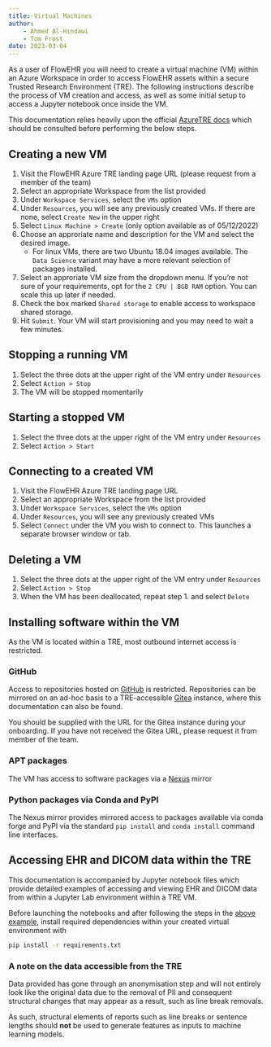 ```yaml
---
title: Virtual Machines
author: 
    - Ahmed Al-Hindawi
    - Tom Frost
date: 2023-03-04
---
```


As a user of FlowEHR you will need to create a virtual machine (VM)
within an Azure Workspace in order to access FlowEHR assets within a
secure Trusted Research Environment (TRE). The following instructions
describe the process of VM creation and access, as well as some initial
setup to access a Jupyter notebook once inside the VM.

This documentation relies heavily upon the official [AzureTRE
docs](https://microsoft.github.io/AzureTRE/latest/tre-templates/shared-services/nexus/)
which should be consulted before performing the below steps.

## Creating a new VM

1. Visit the FlowEHR Azure TRE landing page URL (please request from a
    member of the team)
2. Select an appropriate Workspace from the list provided
3. Under `Workspace Services`, select the `VMs` option
4. Under `Resources`, you will see any previously created VMs. If there
    are none, select `Create New` in the upper right
5. Select `Linux Machine > Create` (only option available as of
    05/12/2022)
6. Choose an approriate name and description for the VM and select the
    desired image.
    - For linux VMs, there are two Ubuntu 18.04 images available. The
      `Data Science` variant may have a more relevant selection of
      packages installed.
7. Select an approriate VM size from the dropdown menu. If you’re not
    sure of your requirements, opt for the `2 CPU | 8GB RAM` option. You
    can scale this up later if needed.
8. Check the box marked `Shared storage` to enable access to workspace
    shared storage.
9. Hit `Submit`. Your VM will start provisioning and you may need to
    wait a few minutes.

## Stopping a running VM

1. Select the three dots at the upper right of the VM entry under
    `Resources`
2. Select `Action > Stop`
3. The VM will be stopped momentarily

## Starting a stopped VM

1. Select the three dots at the upper right of the VM entry under
    `Resources`
2. Select `Action > Start`

## Connecting to a created VM

1. Visit the FlowEHR Azure TRE landing page URL
2. Select an appropriate Workspace from the list provided
3. Under `Workspace Services`, select the `VMs` option
4. Under `Resources`, you will see any previously created VMs
5. Select `Connect` under the VM you wish to connect to. This launches
    a separate browser window or tab.

## Deleting a VM

1. Select the three dots at the upper right of the VM entry under
    `Resources`
2. Select `Action > Stop`
3. When the VM has been deallocated, repeat step 1. and select `Delete`

## Installing software within the VM

As the VM is located within a TRE, most outbound internet access is
restricted.

### GitHub

Access to repositories hosted on [GitHub](https://github.com/) is restricted. Repositories can be mirrored on an ad-hoc basis to a TRE-accessible [Gitea](https://gitea.io) instance, where this documentation can also be found.

You should be supplied with the URL for the Gitea instance during your onboarding. If you have not received the Gitea URL, please request it from member of the team.

### APT packages

The VM has access to software packages via a
[Nexus](https://microsoft.github.io/AzureTRE/latest/tre-templates/shared-services/nexus/)
mirror

### Python packages via Conda and PyPI

The Nexus mirror provides mirrored access to packages available via
conda forge and PyPI via the standard `pip install` and `conda install`
command line interfaces.


## Accessing EHR and DICOM data within the TRE

This documentation is accompanied by Jupyter notebook files which provide detailed examples of accessing and viewing EHR and DICOM data from within a Jupyter Lab environment within a TRE VM.

Before launching the notebooks and after following the steps in the [above example](#example-running-a-jupyter-notebook-from-this-documentation-within-a-virtual-environment), install required dependencies within your created virtual environment with

```bash
pip install -r requirements.txt
```

### A note on the data accessible from the TRE

Data provided has gone through an anonymisation step and will not entirely look like the original data due to the removal of PII and consequent structural changes that may appear as a result, such as line break removals.

As such, structural elements of reports such as line breaks or sentence lengths should **not** be used to generate features as inputs to machine learning models.